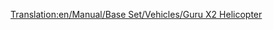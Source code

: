 [[Translation:en/Manual/Base Set/Vehicles/Guru X2 Helicopter]]

{{en/Helicopter|Name=Guru X2 Helicopter
|Image=[[File:en/GuruX2Helicopter.png|Guru X2 Helicopter]]
|Cost=34,863 (69,726)
|Speed=512 km/h (320 mph)
|Annual=2,165 (4,330)
|Designed=1997
|Lifespan=20
|Capacity=55 passengers & 20 bags of mail
|Description=This helicopter is the last of the two helicopters, and is fictional, but apparently built by Lockheed.
|Real-life=Fictional
}}